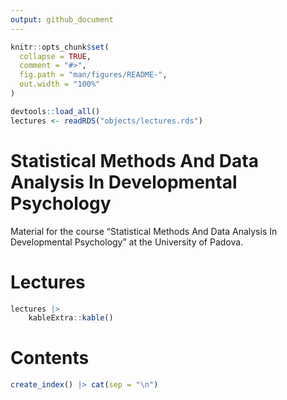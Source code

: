 ```yaml
---
output: github_document
---
```


<!-- README.md is generated from README.Rmd. Please edit that file -->

```r
knitr::opts_chunk$set(
  collapse = TRUE,
  comment = "#>",
  fig.path = "man/figures/README-",
  out.width = "100%"
)

devtools::load_all()
lectures <- readRDS("objects/lectures.rds")
```

# Statistical Methods And Data Analysis In Developmental Psychology

<!-- badges: start -->
<!-- badges: end -->

Material for the course "Statistical Methods And Data Analysis In Developmental Psychology" at the University of Padova.

# Lectures

```r
lectures |> 
    kableExtra::kable()
```

# Contents

```r
create_index() |> cat(sep = "\n")
```
